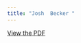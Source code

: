 ```yaml
---
title: "Josh  Becker "
---
```


[View the PDF](../files/pdfs/role_profiles/senators/district_13_profile.pdf)